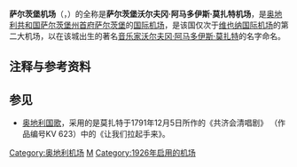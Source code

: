{{Infobox Airport
| airport_name = <center>萨尔茨堡机场<br><small>{{lang|de|Salzburg Airport W. A. Mozart }}</small></center>
| photo        =Salzburg Airport from the air.jpg
| caption      = 从空中看机场
| IATA         = SZG
| ICAO         = LOWS
| type         = [[民用航空|民用]]
| owner        =
| run by       = 萨尔茨堡机场管理局
| city         = [[奥地利|奥地利]][[萨尔茨堡|萨尔茨堡]]
| location     = 萨尔茨堡
| elevation    = 430米
| coordinates  = {{Coord|47|47|40|N|013|000|12|E|type:airport_region:AT-5|name=Salzburg Airport}}
| website      = [http://engl.salzburg-airport.com/index.html engl.salzburg-airport.com]
| metric-elev  = Y
| metric-rwy   = Y
| r1-number    = 16/34
| r1-length-f  = 9,022
| r1-length-m  = 2,750
| r1-surface   = [[Concrete|Concrete]]
| stat-year    =
| stat1-header =
| stat1-data   =
| stat2-header =
| stat2-data   =
| footnotes    = Sources: [[European_Organisation_for_the_Safety_of_Air_Navigation|EUROCONTROL]]<ref name="euro">[http://www.eurocontrol.int/ead/public/standard_page/EAD_Basic.html EUROCONTROL basic]</ref>
}}

'''萨尔茨堡机场'''（{{lang-de|Salzburg Airport W. A. Mozart }}，{{airport codes|SZG|LOWS}}）的全称是'''萨尔茨堡沃尔夫冈·阿马多伊斯·莫扎特机场'''，是[[奥地利共和国|奥地利共和国]][[萨尔茨堡州|萨尔茨堡州]][[首府|首府]][[萨尔茨堡|萨尔茨堡]]的[[国际机场|国际]][[机场|机场]]，是该国仅次于[[维也纳国际机场|维也纳国际机场]]的第二大机场，以在该城出生的著名[[音乐家|音乐家]][[沃尔夫冈·阿马多伊斯·莫扎特|沃尔夫冈·阿马多伊斯·莫扎特]]的名字命名。

== 注释与参考资料 ==
<references/>
{{奥地利机场}}

[[Category:奥地利机场|Category:奥地利机场]]
[[Category:冠以人名的歐洲機場|M]]
[[Category:1926年启用的机场|Category:1926年启用的机场]]

== 参见 ==
* [[山的土地，河的土地|奥地利国歌]]，采用的是莫扎特于1791年12月5日所作的《共济会清唱剧》 （作品编号KV 623）中的《让我们拉起手来》。
